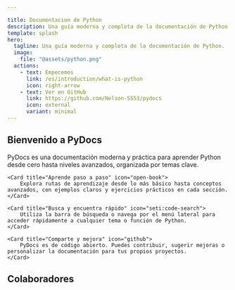 ```yaml
---

title: Documentacion de Python
description: Una guía moderna y completa de la documentación de Python.
template: splash
hero:
  tagline: Una guía moderna y completa de la documentación de Python.
  image:
    file: "@assets/python.png"
  actions:
    - text: Empecemos
      link: /es/introduction/what-is-python
      icon: right-arrow
    - text: Ver en GitHub
      link: https://github.com/Nelson-5553/pydocs
      icon: external
      variant: minimal
---
```



<GitHubStarBanner />

## Bienvenido a PyDocs

<CardGrid stagger>
    <Card title="¿Qué es PyDocs?" icon="seti:python">
        PyDocs es una documentación moderna y práctica para aprender Python desde cero hasta niveles avanzados, organizada por temas clave.
    </Card>

    <Card title="Aprende paso a paso" icon="open-book">
        Explora rutas de aprendizaje desde lo más básico hasta conceptos avanzados, con ejemplos claros y ejercicios prácticos en cada sección.
    </Card>

    <Card title="Busca y encuentra rápido" icon="seti:code-search">
        Utiliza la barra de búsqueda o navega por el menú lateral para acceder rápidamente a cualquier tema o función de Python.
    </Card>

    <Card title="Comparte y mejora" icon="github">
        PyDocs es de código abierto. Puedes contribuir, sugerir mejoras o personalizar la documentación para tus propios proyectos.
    </Card>
</CardGrid>


## Colaboradores

<Colaborators/>
<Stats/>